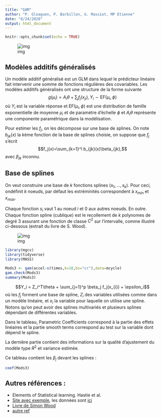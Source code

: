 ```yaml
---
title: "GAM"
author: "P. Gloaguen, P. Barbillon, G. Massiot, MP Etienne"
date: "8/24/2020"
output: html_document
---
```


```r
knitr::opts_chunk$set(echo = TRUE)
```

![img](img/GAM.jpg)

## Modèles additifs généralisés

Un modèle additif généralisé est un GLM dans lequel le prédicteur linéaire fait intervenir une somme de fonctions régulières des covariables.
Les modèles additifs généralisés ont une structure de la forme suivante
$$g(\mu_i)=A_i\theta+\sum_j f_j(x_{ji}),\, Y_i\sim\text{EF}(\mu_i,\phi)$$
où $Y_i$ est la variable réponse et $\text{EF}(\mu_i,\phi)$ est une distribution de famille exponentielle de moyenne $\mu_i$ et de paramètre d'échelle $\phi$ et $A_i\theta$ représente une componente paramétrique dans la modélisation.

Pour estimer les $f_j$, on les décompose sur une base de splines. On note $b_{jk}(x)$ la $k$ème fonction de la base de splines choisie, on suppose que $f_j$ s'écrit
$$f_j(x)=\sum_{k=1}^l b_{jk}(x)\beta_{jk},$$
avec $\beta_{jk}$ inconnu.

## Base de splines 

On veut construire une base de $k$ fonctions splines $(s_1, \ldots, s_k)$. Pour ceci, ondéfinit $k$ noeuds, par défaut les extréminités correspondent à $x_{min}$ et $x_{max}$.

Chaque fonction $s_i$ vaut 1 au noeud $i$ et 0 aux autres noeuds. En outre. Chaque fonction spline (cublique) est le recollement de $k$ polynomes de degré 3 assurant une fonction  de classe $C^2$  sur l'intervalle, comme illustré ci-dessous (extrait du livre de S. Wood).



![img](img/spline.jpg)


```r
library(mgcv)
library(tidyverse)
library(MASS)
```







```r
Mods3 <- gam(accel~s(times,k=10,bs="cr"),data=mcycle)
gam.check(Mods3)
summary(Mods3)
```

$$Y_i = Z_i^T\theta + \sum_{j=1}^p \beta_j f_j(x_{i}) + \epsilon_i$$
où les $f_j$ forment une base de spline, $Z_i$ des variables utilisées comme dans un modèle linéaire, et $x_i$ la variable pour laquelle on utilise une spline. Notons qu'on peut avoir des splines multivariés et plusieurs splines dépendant de différentes variables.

Dans le tableau, Parametric Coefficients correspond à la partie des effets linéaires et la partie smooth terms correspond au test sur la variable dont dépend le spline.

La dernière partie contient des informations sur la qualité d'ajustement du modèle type $R^2$ et variance estimée.

Ce tableau contient les $\beta_j$ devant les splines :
```r
coef(Mods3)
```


## Autres références :

  - Elements of Statistical learning. Hastie et al.
  - [Site avec exemple](https://m-clark.github.io/generalized-additive-models), les données sont [ici](https://github.com/m-clark/generalized-additive-models/tree/master/data) 
  - [Livre de Simon Wood](https://b-ok.cc/book/2945925/6817d4)
  - [autre ref](http://environmentalcomputing.net/intro-to-gams/)

